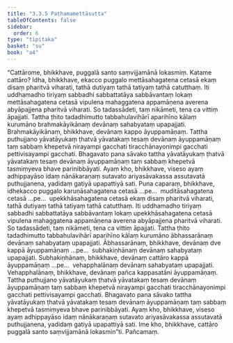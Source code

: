 ```yaml
---
title: "3.3.5 Paṭhamamettāsutta"
tableOfContents: false
sidebar:
  order: 6
type: "tipitaka"
basket: "su"
book: "a4"
---
```



<DynamicBreadcrumb />

<Division number="125" book="a4" bookNo="15" page="443">

<Paragraph number="804" book="a4">
“Cattārome, bhikkhave, puggalā santo saṃvijjamānā lokasmiṃ. Katame cattāro? Idha, bhikkhave, ekacco puggalo mettāsahagatena cetasā ekaṃ disaṃ pharitvā viharati, tathā dutiyaṃ tathā tatiyaṃ tathā catutthaṃ. Iti uddhamadho tiriyaṃ sabbadhi sabbattatāya sabbāvantaṃ lokaṃ mettāsahagatena cetasā vipulena mahaggatena appamāṇena averena abyāpajjena pharitvā viharati. So tadassādeti, taṃ nikāmeti, tena ca vittiṃ āpajjati. Tattha ṭhito tadadhimutto tabbahulavihārī aparihīno kālaṃ kurumāno brahmakāyikānaṃ devānaṃ sahabyataṃ upapajjati. Brahmakāyikānaṃ, bhikkhave, devānaṃ kappo āyuppamāṇaṃ. Tattha puthujjano yāvatāyukaṃ ṭhatvā yāvatakaṃ tesaṃ devānaṃ āyuppamāṇaṃ taṃ sabbaṃ khepetvā nirayampi gacchati tiracchānayonimpi gacchati pettivisayampi gacchati. Bhagavato pana sāvako tattha yāvatāyukaṃ ṭhatvā yāvatakaṃ tesaṃ devānaṃ āyuppamāṇaṃ taṃ sabbaṃ khepetvā tasmiṃyeva bhave parinibbāyati. Ayaṃ kho, bhikkhave, viseso ayaṃ adhippayāso idaṃ nānākaraṇaṃ sutavato ariyasāvakassa assutavatā puthujjanena, yadidaṃ gatiyā upapattiyā sati.
</Paragraph>

<Paragraph number="805" book="a4">
Puna caparaṃ, bhikkhave, idhekacco puggalo karuṇāsahagatena cetasā …pe…  muditāsahagatena cetasā …pe…  upekkhāsahagatena cetasā ekaṃ disaṃ pharitvā viharati, tathā dutiyaṃ tathā tatiyaṃ tathā catutthaṃ. Iti uddhamadho tiriyaṃ sabbadhi sabbattatāya sabbāvantaṃ lokaṃ upekkhāsahagatena cetasā vipulena mahaggatena appamāṇena averena abyāpajjena pharitvā viharati. So tadassādeti, taṃ nikāmeti, tena ca vittiṃ āpajjati. Tattha ṭhito tadadhimutto tabbahulavihārī aparihīno kālaṃ kurumāno ābhassarānaṃ devānaṃ sahabyataṃ upapajjati. Ābhassarānaṃ, bhikkhave, devānaṃ dve kappā āyuppamāṇaṃ …pe…  subhakiṇhānaṃ devānaṃ sahabyataṃ upapajjati. Subhakiṇhānaṃ, bhikkhave, devānaṃ cattāro kappā āyuppamāṇaṃ …pe…  vehapphalānaṃ devānaṃ sahabyataṃ upapajjati. Vehapphalānaṃ, bhikkhave, devānaṃ pañca kappasatāni āyuppamāṇaṃ. Tattha puthujjano yāvatāyukaṃ ṭhatvā yāvatakaṃ tesaṃ devānaṃ āyuppamāṇaṃ taṃ sabbaṃ khepetvā nirayampi gacchati tiracchānayonimpi gacchati pettivisayampi gacchati. Bhagavato pana sāvako tattha yāvatāyukaṃ ṭhatvā yāvatakaṃ tesaṃ devānaṃ āyuppamāṇaṃ taṃ sabbaṃ khepetvā tasmiṃyeva bhave parinibbāyati. Ayaṃ kho, bhikkhave, viseso ayaṃ adhippayāso idaṃ nānākaraṇaṃ sutavato ariyasāvakassa assutavatā puthujjanena, yadidaṃ gatiyā upapattiyā sati. Ime kho, bhikkhave, cattāro puggalā santo saṃvijjamānā lokasmin”ti.

</Paragraph>
</Division>

<Paragraph number="806" type="center" book="a4">
Pañcamaṃ.
</Paragraph>